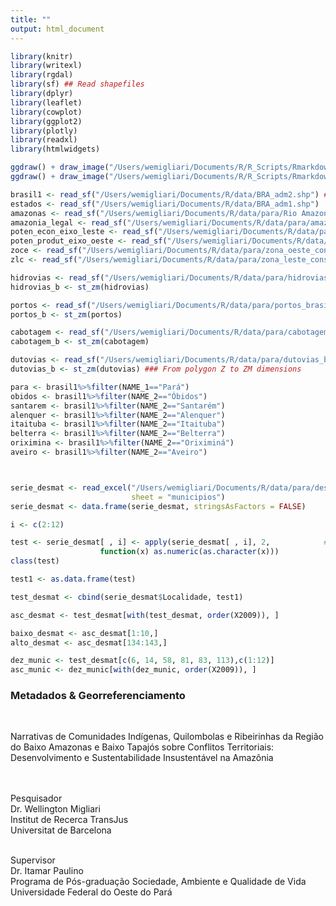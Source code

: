 ```yaml
---
title: ""
output: html_document
---
```



```r

library(knitr)
library(writexl)
library(rgdal)
library(sf) ## Read shapefiles
library(dplyr)
library(leaflet)
library(cowplot)
library(ggplot2)
library(plotly)
library(readxl)
library(htmlwidgets)

```

```r

ggdraw() + draw_image("/Users/wemigliari/Documents/R/R_Scripts/Rmarkdown/para/images/logo_ufopa.png")
ggdraw() + draw_image("/Users/wemigliari/Documents/R/R_Scripts/Rmarkdown/para/images/logo_programa_pos.png")


```


```r

brasil1 <- read_sf("/Users/wemigliari/Documents/R/data/BRA_adm2.shp") ### Shape in form of sf
estados <- read_sf("/Users/wemigliari/Documents/R/data/BRA_adm1.shp")
amazonas <- read_sf("/Users/wemigliari/Documents/R/data/para/Rio Amazonas.shp")
amazonia_legal <- read_sf("/Users/wemigliari/Documents/R/data/para/amazonia_legal.shp")
poten_econ_eixo_leste <- read_sf("/Users/wemigliari/Documents/R/data/para/poten_econo_eixo_leste.shp")
poten_produt_eixo_oeste <- read_sf("/Users/wemigliari/Documents/R/data/para/poten_produt_eixo_oeste.shp")
zoce <- read_sf("/Users/wemigliari/Documents/R/data/para/zona_oeste_conso_exp.shp")
zlc <- read_sf("/Users/wemigliari/Documents/R/data/para/zona_leste_conso.shp")

hidrovias <- read_sf("/Users/wemigliari/Documents/R/data/para/hidrovias_brasil.shp")
hidrovias_b <- st_zm(hidrovias)

portos <- read_sf("/Users/wemigliari/Documents/R/data/para/portos_brasil.shp")
portos_b <- st_zm(portos)

cabotagem <- read_sf("/Users/wemigliari/Documents/R/data/para/cabotagem_brasil.shp")
cabotagem_b <- st_zm(cabotagem)

dutovias <- read_sf("/Users/wemigliari/Documents/R/data/para/dutovias_brasil.shp")
dutovias_b <- st_zm(dutovias) ### From polygon Z to ZM dimensions

para <- brasil1%>%filter(NAME_1=="Pará")
obidos <- brasil1%>%filter(NAME_2=="Óbidos")
santarem <- brasil1%>%filter(NAME_2=="Santarém")
alenquer <- brasil1%>%filter(NAME_2=="Alenquer")
itaituba <- brasil1%>%filter(NAME_2=="Itaituba")
belterra <- brasil1%>%filter(NAME_2=="Belterra")
oriximina <- brasil1%>%filter(NAME_2=="Oriximiná")
aveiro <- brasil1%>%filter(NAME_2=="Aveiro")



serie_desmat <- read_excel("/Users/wemigliari/Documents/R/data/para/desmatamento_para.xlsx",
                           sheet = "municipios")
serie_desmat <- data.frame(serie_desmat, stringsAsFactors = FALSE)

i <- c(2:12)   

test <- serie_desmat[ , i] <- apply(serie_desmat[ , i], 2,            # Specify own function within apply
                    function(x) as.numeric(as.character(x)))
class(test)

test1 <- as.data.frame(test)

test_desmat <- cbind(serie_desmat$Localidade, test1)

asc_desmat <- test_desmat[with(test_desmat, order(X2009)), ]

baixo_desmat <- asc_desmat[1:10,]
alto_desmat <- asc_desmat[134:143,]

dez_munic <- test_desmat[c(6, 14, 58, 81, 83, 113),c(1:12)]
asc_munic <- dez_munic[with(dez_munic, order(X2009)), ]


```
### Metadados & Georreferenciamento

\

Narrativas de Comunidades Indígenas, Quilombolas e Ribeirinhas da Região do Baixo Amazonas e Baixo Tapajós sobre Conflitos Territoriais: Desenvolvimento e Sustentabilidade Insustentável na Amazônia

\
\
Pesquisador\
Dr. Wellington Migliari\
Institut de Recerca TransJus\
Universitat de Barcelona\

\
Supervisor\
Dr. Itamar Paulino\
Programa de Pós-graduação 
Sociedade, Ambiente e Qualidade de Vida\
Universidade Federal do Oeste do Pará\

\
\
